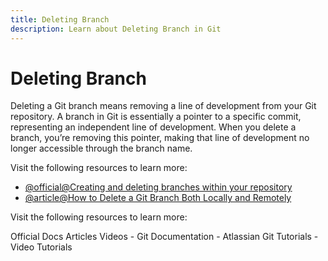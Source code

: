 ```yaml
---
title: Deleting Branch
description: Learn about Deleting Branch in Git
---
```


# Deleting Branch

Deleting a Git branch means removing a line of development from your Git repository. A branch in Git is essentially a pointer to a specific commit, representing an independent line of development. When you delete a branch, you’re removing this pointer, making that line of development no longer accessible through the branch name.

Visit the following resources to learn more:

- [@official@Creating and deleting branches within your repository](https://docs.github.com/articles/creating-and-deleting-branches-within-your-repository)
- [@article@How to Delete a Git Branch Both Locally and Remotely](https://www.freecodecamp.org/news/how-to-delete-a-git-branch-both-locally-and-remotely/)

Visit the following resources to learn more:

<Tabs defaultValue="official">
<TabsList>
<TabsTrigger value="official">Official Docs</TabsTrigger>
<TabsTrigger value="article">Articles</TabsTrigger>
<TabsTrigger value="video">Videos</TabsTrigger>
</TabsList>

<TabsContent value="official">
- <Link href="https://git-scm.com/docs">Git Documentation</Link>
</TabsContent>
<TabsContent value="article">
- <Link href="https://www.atlassian.com/git/tutorials">Atlassian Git Tutorials</Link>
</TabsContent>
<TabsContent value="video">
- <Link href="https://www.youtube.com/results?search_query=git+deleting-branch+tutorial">Video Tutorials</Link>
</TabsContent>
</Tabs>

<Outlet path="3-git-branching/basics/deleting-branch" />
